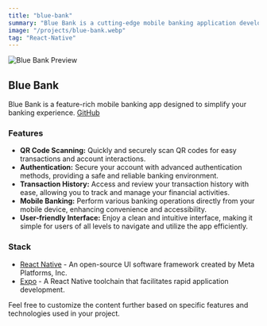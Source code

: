 ```yaml
---
title: "blue-bank"
summary: "Blue Bank is a cutting-edge mobile banking application developed using React Native. It provides a seamless and secure banking experience, allowing users to perform various transactions, manage their accounts, and access essential banking services on the go. The app features QR code scanning, real-time balance tracking, secure authentication, and more, making it a comprehensive solution for modern banking needs."
image: "/projects/blue-bank.webp"
tag: "React-Native"
---
```


![Blue Bank Preview](/projects/blue-bank.webp)

## Blue Bank

Blue Bank is a feature-rich mobile banking app designed to simplify your banking experience. [GitHub](https://github.com/wiscaksono/blue-bank)

### Features

- **QR Code Scanning:** Quickly and securely scan QR codes for easy transactions and account interactions.
- **Authentication:** Secure your account with advanced authentication methods, providing a safe and reliable banking environment.
- **Transaction History:** Access and review your transaction history with ease, allowing you to track and manage your financial activities.
- **Mobile Banking:** Perform various banking operations directly from your mobile device, enhancing convenience and accessibility.
- **User-friendly Interface:** Enjoy a clean and intuitive interface, making it simple for users of all levels to navigate and utilize the app efficiently.

### Stack

- [React Native](https://reactnative.dev/) - An open-source UI software framework created by Meta Platforms, Inc.
- [Expo](https://expo.dev) - A React Native toolchain that facilitates rapid application development.

Feel free to customize the content further based on specific features and technologies used in your project.
